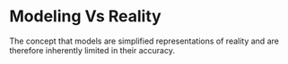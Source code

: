# Modeling Vs Reality

The concept that models are simplified representations of reality and are therefore inherently limited in their accuracy.